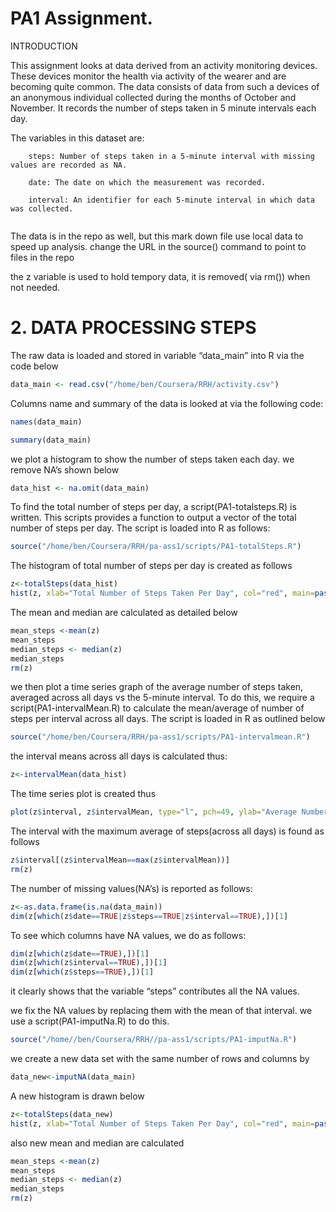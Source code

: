 PA1 Assignment.
========================================================

INTRODUCTION
 
 This assignment looks at data derived from an activity monitoring devices. These devices monitor the health via activity of the wearer and are becoming quite common. The data consists of data from such a devices of an anonymous individual collected during the months of October and November. It records the number of steps taken in 5 minute intervals each day.
 
 The variables in this dataset are:

        steps: Number of steps taken in a 5-minute interval with missing values are recorded as NA.

        date: The date on which the measurement was recorded.

        interval: An identifier for each 5-minute interval in which data was collected.
        
The data is in the repo as well, but this mark down file use local data to speed up analysis. change the URL in the source() command to point to files in the repo

the z variable is used to hold tempory data, it is removed( via rm()) when not needed.

2. DATA PROCESSING STEPS
===============================================
The raw data is loaded and stored in variable "data_main" into R via the code below

```r
data_main <- read.csv("/home/ben/Coursera/RRH/activity.csv")

```

Columns name and summary of the data is looked at via the following code:

```r
names(data_main)

summary(data_main)
```

we plot a histogram to show the number of steps taken each day. we remove NA's shown below 

```r
data_hist <- na.omit(data_main)
```

To find the total number of steps per day, a script(PA1-totalsteps.R) is written. This scripts provides a function to output a vector of the total number of steps per day. The script is loaded into R as follows:

```r
source("/home/ben/Coursera/RRH/pa-ass1/scripts/PA1-totalSteps.R")
```

The histogram of total number of steps per day is created as follows

```r
z<-totalSteps(data_hist)
hist(z, xlab="Total Number of Steps Taken Per Day", col="red", main=paste(" Fig 1: Total Number of Steps Taken Daily"))
```

The mean and median are calculated as detailed below

```r
mean_steps <-mean(z)
mean_steps
median_steps <- median(z)
median_steps
rm(z)
```


we then plot a time series graph of the average number of steps taken, averaged across all days vs the 5-minute interval. To do this, we require a script(PA1-intervalMean.R) to calculate the mean/average of  number of steps per interval across all days. The script is loaded in R as outlined below
```r
source("/home/ben/Coursera/RRH/pa-ass1/scripts/PA1-intervalmean.R")
```

the interval means across all days is calculated thus:

```r
z<-intervalMean(data_hist)
```

The time series plot is created thus

```r
plot(z$interval, z$intervalMean, type="l", pch=49, ylab="Average Number of Steps per interval,across All Days", xlab="Interval", main=paste("Fig2: Times series of average number of steps per day"))
```

The interval with the maximum average of steps(across all days) is found as follows

```r
z$interval[(z$intervalMean==max(z$intervalMean))]
rm(z)
```

The number of missing values(NA's) is reported as follows:

```r
z<-as.data.frame(is.na(data_main))
dim(z[which(z$date==TRUE|z$steps==TRUE|z$interval==TRUE),])[1]
```

To see which columns have NA values, we do as follows:

```r
dim(z[which(z$date==TRUE),])[1]
dim(z[which(z$interval==TRUE),])[1]
dim(z[which(z$steps==TRUE),])[1]
```
 it clearly shows that the variable "steps" contributes all the NA values.
 
 we fix the NA values by replacing them with the mean of that interval. we use a script(PA1-imputNa.R) to do this.
 
```r
source("/home//ben/Coursera/RRH//pa-ass1/scripts/PA1-imputNa.R")
```

we create a new data set with the same number of rows and columns by

```r
data_new<-imputNA(data_main)
```

A new histogram is drawn below

```r
z<-totalSteps(data_new)
hist(z, xlab="Total Number of Steps Taken Per Day", col="red", main=paste(" Fig 1: Total Number of Steps Taken Daily"))
```

also new mean and median are calculated

```r
mean_steps <-mean(z)
mean_steps
median_steps <- median(z)
median_steps
rm(z)
```

